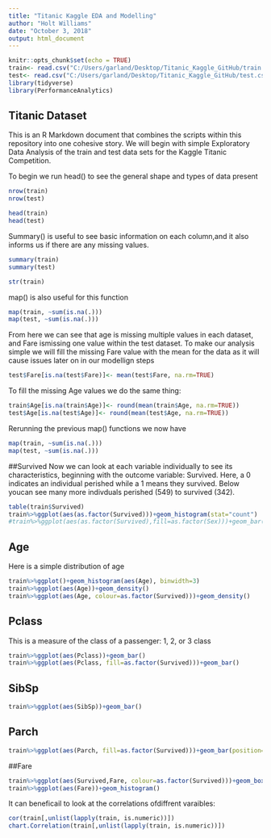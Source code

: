 ```yaml
---
title: "Titanic Kaggle EDA and Modelling"
author: "Holt Williams"
date: "October 3, 2018"
output: html_document
---
```


```r
knitr::opts_chunk$set(echo = TRUE)
train<- read.csv("C:/Users/garland/Desktop/Titanic_Kaggle_GitHub/train.csv")
test<- read.csv("C:/Users/garland/Desktop/Titanic_Kaggle_GitHub/test.csv")
library(tidyverse)
library(PerformanceAnalytics)

```

## Titanic Dataset

This is an R Markdown document that combines the scripts within this repository into one cohesive story. We will begin with simple Exploratory Data Analysis of the train and test data sets for the Kaggle Titanic Competition.

To begin we run head() to see the general shape and types of data present

```r
nrow(train)
nrow(test)

head(train)
head(test)

```

Summary() is useful to see basic information on each column,and it also informs us if there are any missing values.
```r
summary(train)
summary(test)

```
```r
str(train)
```


map() is also useful for this function
```r
map(train, ~sum(is.na(.)))
map(test, ~sum(is.na(.)))
```
From here we can see that age is missing multiple values in each dataset, and Fare ismissing one value within the test dataset. To make our analysis simple we will fill the missing Fare value with the mean for the data as it will cause issues later on in our modellign steps
```r
test$Fare[is.na(test$Fare)]<- mean(test$Fare, na.rm=TRUE)
```
To fill the missing Age values we do the same thing:
```r
train$Age[is.na(train$Age)]<- round(mean(train$Age, na.rm=TRUE))
test$Age[is.na(test$Age)]<- round(mean(test$Age, na.rm=TRUE))
```
Rerunning the previous map() functions we now have
```r
map(train, ~sum(is.na(.)))
map(test, ~sum(is.na(.)))
```

##Survived
Now we can look at each variable individually to see its characteristics, beginning with the outcome variable: Survived. Here, a 0 indicates an individual perished while a 1 means they survived. Below youcan see many more indivduals perished (549) to survived (342).
```r
table(train$Survived)
train%>%ggplot(aes(as.factor(Survived)))+geom_histogram(stat="count")
#train%>%ggplot(aes(as.factor(Survived),fill=as.factor(Sex)))+geom_bar(stat="count")
```

## Age
Here is a simple distribution of age
```r
train%>%ggplot()+geom_histogram(aes(Age), binwidth=3)
train%>%ggplot(aes(Age))+geom_density()
train%>%ggplot(aes(Age, colour=as.factor(Survived)))+geom_density()
```

## Pclass

This is a measure of the class of a passenger: 1, 2, or 3 class
```r
train%>%ggplot(aes(Pclass))+geom_bar()
train%>%ggplot(aes(Pclass, fill=as.factor(Survived)))+geom_bar()

```

## SibSp


```r
train%>%ggplot(aes(SibSp))+geom_bar()

```

## Parch

```r
train%>%ggplot(aes(Parch, fill=as.factor(Survived)))+geom_bar(position="dodge")
```


##Fare

```r
train%>%ggplot(aes(Survived,Fare, colour=as.factor(Survived)))+geom_boxplot()
train%>%ggplot(aes(Fare))+geom_histogram()

```


It can beneficail to look at the correlations ofdiffrent varaibles:

```r
cor(train[,unlist(lapply(train, is.numeric))])
chart.Correlation(train[,unlist(lapply(train, is.numeric))])
```





```r

```
